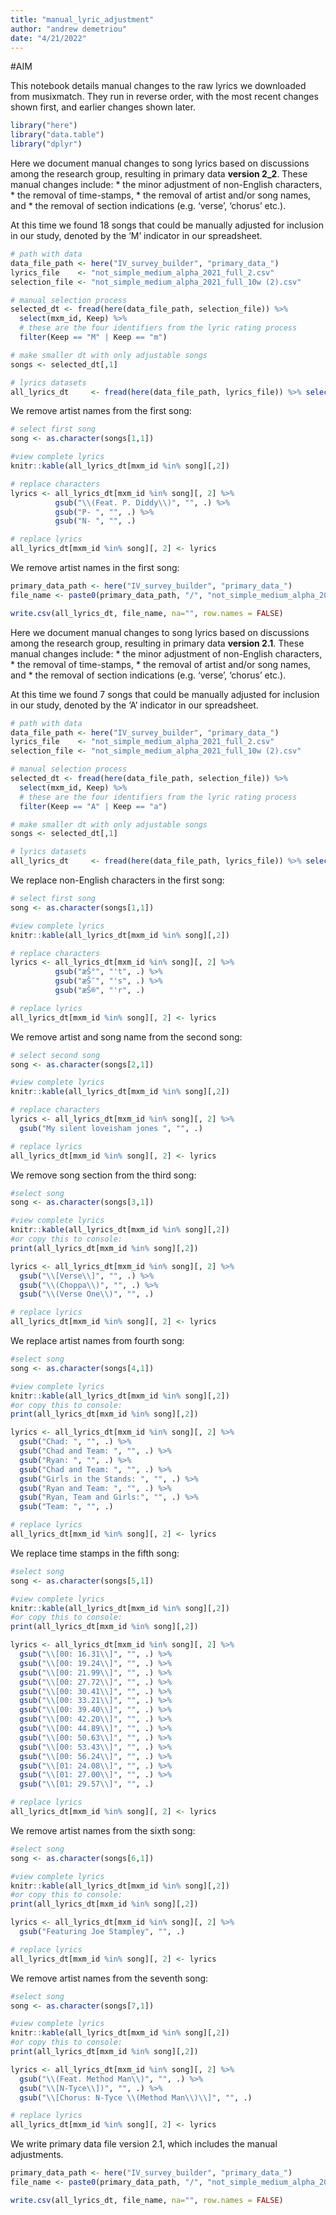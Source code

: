 ```yaml
---
title: "manual_lyric_adjustment"
author: "andrew demetriou"
date: "4/21/2022"
---
```


#AIM

This notebook details manual changes to the raw lyrics we downloaded from musixmatch. They run in reverse order, with the most recent changes shown first, and earlier changes shown later. 


```r
library("here")
library("data.table")
library("dplyr")
```

Here we document manual changes to song lyrics based on discussions among the research group, resulting in primary data __version 2_2__. These manual changes include:
* the minor adjustment of non-English characters, 
* the removal of time-stamps, 
* the removal of artist and/or song names, and 
* the removal of section indications (e.g. 'verse', 'chorus' etc.). 

At this time we found 18 songs that could be manually adjusted for inclusion in our study, denoted by the 'M' indicator in our spreadsheet. 

```r
# path with data
data_file_path <- here("IV_survey_builder", "primary_data_")
lyrics_file    <- "not_simple_medium_alpha_2021_full_2.csv"
selection_file <- "not_simple_medium_alpha_2021_full_10w (2).csv"

# manual selection process
selected_dt <- fread(here(data_file_path, selection_file)) %>% 
  select(mxm_id, Keep) %>% 
  # these are the four identifiers from the lyric rating process
  filter(Keep == "M" | Keep == "m")

# make smaller dt with only adjustable songs
songs <- selected_dt[,1]

# lyrics datasets
all_lyrics_dt     <- fread(here(data_file_path, lyrics_file)) %>% select(mxm_id, lyrics_body)
```

We remove artist names from the first song:

```r
# select first song
song <- as.character(songs[1,1])

#view complete lyrics
knitr::kable(all_lyrics_dt[mxm_id %in% song][,2])

# replace characters
lyrics <- all_lyrics_dt[mxm_id %in% song][, 2] %>%
          gsub("\\(Feat. P. Diddy\\)", "", .) %>% 
          gsub("P- ", "", .) %>%
          gsub("N- ", "", .)

# replace lyrics
all_lyrics_dt[mxm_id %in% song][, 2] <- lyrics
```

We remove artist names in the first song:

```r
primary_data_path <- here("IV_survey_builder", "primary_data_")
file_name <- paste0(primary_data_path, "/", "not_simple_medium_alpha_2021_full_2_2.csv")

write.csv(all_lyrics_dt, file_name, na="", row.names = FALSE)
```

Here we document manual changes to song lyrics based on discussions among the research group, resulting in primary data __version 2.1__. These manual changes include:
* the minor adjustment of non-English characters, 
* the removal of time-stamps, 
* the removal of artist and/or song names, and 
* the removal of section indications (e.g. 'verse', 'chorus' etc.). 

At this time we found 7 songs that could be manually adjusted for inclusion in our study, denoted by the 'A' indicator in our spreadsheet. 

```r
# path with data
data_file_path <- here("IV_survey_builder", "primary_data_")
lyrics_file    <- "not_simple_medium_alpha_2021_full_2.csv"
selection_file <- "not_simple_medium_alpha_2021_full_10w (2).csv"

# manual selection process
selected_dt <- fread(here(data_file_path, selection_file)) %>% 
  select(mxm_id, Keep) %>% 
  # these are the four identifiers from the lyric rating process
  filter(Keep == "A" | Keep == "a")

# make smaller dt with only adjustable songs
songs <- selected_dt[,1]

# lyrics datasets
all_lyrics_dt     <- fread(here(data_file_path, lyrics_file)) %>% select(mxm_id, lyrics_body)
```

We replace non-English characters in the first song:

```r
# select first song
song <- as.character(songs[1,1])

#view complete lyrics
knitr::kable(all_lyrics_dt[mxm_id %in% song][,2])

# replace characters
lyrics <- all_lyrics_dt[mxm_id %in% song][, 2] %>%
          gsub("æŠ°", "'t", .) %>% 
          gsub("æŠ¯", "'s", .) %>%
          gsub("æŠ®", "'r", .)

# replace lyrics
all_lyrics_dt[mxm_id %in% song][, 2] <- lyrics
```

We remove artist and song name from the second song:

```r
# select second song
song <- as.character(songs[2,1])

#view complete lyrics
knitr::kable(all_lyrics_dt[mxm_id %in% song][,2])

# replace characters
lyrics <- all_lyrics_dt[mxm_id %in% song][, 2] %>%
  gsub("My silent loveisham jones ", "", .)

# replace lyrics
all_lyrics_dt[mxm_id %in% song][, 2] <- lyrics
```

We remove song section from the third song:

```r
#select song
song <- as.character(songs[3,1])

#view complete lyrics
knitr::kable(all_lyrics_dt[mxm_id %in% song][,2])
#or copy this to console:
print(all_lyrics_dt[mxm_id %in% song][,2])

lyrics <- all_lyrics_dt[mxm_id %in% song][, 2] %>%
  gsub("\\[Verse\\]", "", .) %>%
  gsub("\\(Choppa\\)", "", .) %>%
  gsub("\\(Verse One\\)", "", .)

# replace lyrics
all_lyrics_dt[mxm_id %in% song][, 2] <- lyrics
```

We replace artist names from fourth song:

```r
#select song
song <- as.character(songs[4,1])

#view complete lyrics
knitr::kable(all_lyrics_dt[mxm_id %in% song][,2])
#or copy this to console:
print(all_lyrics_dt[mxm_id %in% song][,2])

lyrics <- all_lyrics_dt[mxm_id %in% song][, 2] %>%
  gsub("Chad: ", "", .) %>%
  gsub("Chad and Team: ", "", .) %>%
  gsub("Ryan: ", "", .) %>%
  gsub("Chad and Team: ", "", .) %>%
  gsub("Girls in the Stands: ", "", .) %>%
  gsub("Ryan and Team: ", "", .) %>%
  gsub("Ryan, Team and Girls:", "", .) %>%
  gsub("Team: ", "", .)

# replace lyrics
all_lyrics_dt[mxm_id %in% song][, 2] <- lyrics
```

We replace time stamps in the fifth song:

```r
#select song
song <- as.character(songs[5,1])

#view complete lyrics
knitr::kable(all_lyrics_dt[mxm_id %in% song][,2])
#or copy this to console:
print(all_lyrics_dt[mxm_id %in% song][,2])

lyrics <- all_lyrics_dt[mxm_id %in% song][, 2] %>%
  gsub("\\[00: 16.31\\]", "", .) %>%
  gsub("\\[00: 19.24\\]", "", .) %>%
  gsub("\\[00: 21.99\\]", "", .) %>%
  gsub("\\[00: 27.72\\]", "", .) %>%
  gsub("\\[00: 30.41\\]", "", .) %>%
  gsub("\\[00: 33.21\\]", "", .) %>%
  gsub("\\[00: 39.40\\]", "", .) %>%
  gsub("\\[00: 42.20\\]", "", .) %>%
  gsub("\\[00: 44.89\\]", "", .) %>%
  gsub("\\[00: 50.63\\]", "", .) %>%
  gsub("\\[00: 53.43\\]", "", .) %>%
  gsub("\\[00: 56.24\\]", "", .) %>%
  gsub("\\[01: 24.08\\]", "", .) %>%
  gsub("\\[01: 27.00\\]", "", .) %>%
  gsub("\\[01: 29.57\\]", "", .)

# replace lyrics
all_lyrics_dt[mxm_id %in% song][, 2] <- lyrics
```

We remove artist names from the sixth song:

```r
#select song
song <- as.character(songs[6,1])

#view complete lyrics
knitr::kable(all_lyrics_dt[mxm_id %in% song][,2])
#or copy this to console:
print(all_lyrics_dt[mxm_id %in% song][,2])

lyrics <- all_lyrics_dt[mxm_id %in% song][, 2] %>%
  gsub("Featuring Joe Stampley", "", .)

# replace lyrics
all_lyrics_dt[mxm_id %in% song][, 2] <- lyrics
```

We remove artist names from the seventh song:

```r
#select song
song <- as.character(songs[7,1])

#view complete lyrics
knitr::kable(all_lyrics_dt[mxm_id %in% song][,2])
#or copy this to console:
print(all_lyrics_dt[mxm_id %in% song][,2])

lyrics <- all_lyrics_dt[mxm_id %in% song][, 2] %>%
  gsub("\\(Feat. Method Man\\)", "", .) %>%
  gsub("\\[N-Tyce\\])", "", .) %>%
  gsub("\\[Chorus: N-Tyce \\(Method Man\\)\\]", "", .)

# replace lyrics
all_lyrics_dt[mxm_id %in% song][, 2] <- lyrics
```

We write primary data file version 2.1, which includes the manual adjustments. 

```r
primary_data_path <- here("IV_survey_builder", "primary_data_")
file_name <- paste0(primary_data_path, "/", "not_simple_medium_alpha_2021_full_2_1.csv")

write.csv(all_lyrics_dt, file_name, na="", row.names = FALSE)
```


